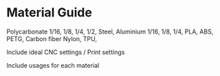 # Material Guide

Polycarbonate 1/16, 1/8, 1/4, 1/2, Steel, Aluminium 1/16, 1/8, 1/4, PLA, ABS, PETG, Carbon fiber Nylon, TPU,

Include ideal CNC settings / Print settings

Include usages for each material
